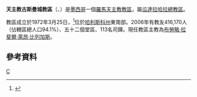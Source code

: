 {{Infobox Roman Catholic diocese
|Roman Catholic Diocese of = 天主教古斯曼城教區
|Latin name of diocese = Dioecesis Guzmanopolitana
|image = 
|caption = 
|location = [[墨西哥|墨西哥]]
|territory =[[哈利斯科州|哈利斯科州]]東南部
|population = 416,170
|rite = 拉丁禮
|patron = 
|province = 瓜達拉哈拉
|established = 1972年
|cathedral =聖若瑟主教座堂
|副主教座堂 =
|leadership = 主教
|website =
|教宗 = 
|metropolitan =
|ordinary = 布勞略·拉斐爾·萊昂·比列加斯
|coadjutor bishop = 
|emeritus = 
}}

'''天主教古斯曼城教區'''（{{lang-la|Dioecesis Guzmanopolitana}}、{{lang-es|Diócesis de Ciudad Guzmán}}）是[[墨西哥|墨西哥]]一個[[羅馬天主教|羅馬天主教]][[教區|教區]]，屬[[天主教瓜達拉哈拉總教區|瓜達拉哈拉總教區]]。

教區成立於1972年3月25日，<ref>{{Cite web |url=http://www.vatican.va/holy_father/paul_vi/apost_constitutions/documents/hf_p-vi_apc_19720325_ioannopolitanae_lt.html |title=成立教區的宗座憲令 |access-date=2013-09-27 |archive-date=2014-02-03 |archive-url=https://web.archive.org/web/20140203151758/http://www.vatican.va/holy_father/paul_vi/apost_constitutions/documents/hf_p-vi_apc_19720325_ioannopolitanae_lt.html |dead-url=no }}</ref>位於[[哈利斯科州|哈利斯科州]]東南部。2006年有教友416,170人（佔轄區總人口94.1%）、五十二個堂區、113名司鐸。現任教區主教為[[布勞略·拉斐爾·萊昂·比列加斯|布勞略·拉斐爾·萊昂·比列加斯]]。

==參考資料==
{{reflist}}
{{墨西哥天主教教區}}
[[Category:墨西哥天主教教區|C]]